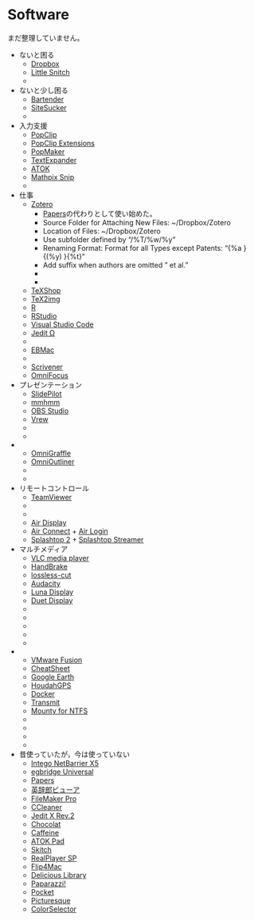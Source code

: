 # Software {#Software}

まだ整理していません。

- ないと困る
  + [Dropbox](https://www.dropbox.com/)
  + [Little Snitch](https://www.obdev.at/products/littlesnitch/)
  +
- ないと少し困る
  + [Bartender](https://www.macbartender.com/)
  + [SiteSucker](https://itunes.apple.com/jp/app/sitesucker/id442168834?mt=12)
  +
- 入力支援
  + [PopClip](https://pilotmoon.com/popclip/)
  + [PopClip Extensions](http://pilotmoon.com/popclip/extensions/)
  + [PopMaker](https://brettterpstra.com/2014/05/12/popmaker-popclip-extension-generator/)
  + [TextExpander](https://textexpander.com/)
  + [ATOK](https://atok.com/)
  + [Mathpix Snip](https://mathpix.com/)
  + 
- 仕事
  + [Zotero](https://www.zotero.org/)
    - [Papers](http://www.mekentosj.com/papers/)の代わりとして使い始めた。
    - Source Folder for Attaching New Files: ~/Dropbox/Zotero
    - Location of Files: ~/Dropbox/Zotero
    - Use subfolder defined by "/%T/%w/%y"
    - Renaming Format: Format for all Types except Patents: "{%a }{(%y) }{%t}"
    - Add suffix when authors are omitted " et al."
    - 
    - 
  + [TeXShop](https://pages.uoregon.edu/koch/texshop/)
  + [TeX2img](https://tex2img.tech/)
  + [R](https://cran.r-project.org/)
  + [RStudio](https://www.rstudio.com/)
  + [Visual Studio Code](https://code.visualstudio.com/)
  + [Jedit Ω](http://www.artman21.com/jp/jeditOmega/)
  + 
  + [EBMac](http://www31.ocn.ne.jp/~h_ishida/MacOS/Mac.html)
  + 
  + [Scrivener](https://itunes.apple.com/jp/app/scrivener/id418889511?mt=12)
  + [OmniFocus](https://itunes.apple.com/jp/app/omnifocus/id402835630?mt=12)

- プレゼンテーション
  + [SlidePilot](https://slidepilotapp.com/en/)
  + [mmhmm](https://www.mmhmm.app/)
  + [OBS Studio](https://obsproject.com/)
  + [Vrew](https://vrew.voyagerx.com/ja/)
  + 
  + 
- 
  + [OmniGraffle](https://www.omnigroup.com/omnigraffle)
  + [OmniOutliner](https://www.omnigroup.com/omnioutliner)
  + 
  + 
- リモートコントロール
  + [TeamViewer](https://www.teamviewer.com/ja/)
  + 
  + 
  + [Air Display](http://avatron.com/apps/air-display)
  + [Air Connect](http://avatron.com/apps/air-login) + [Air Login](https://itunes.apple.com/jp/app/air-login/id465539198?mt=8)
  + [Splashtop 2](https://itunes.apple.com/jp/app/splashtop-2-remote-desktop/id562828328?mt=12) + [Splashtop Streamer](http://www.splashtop.com/ja/home)

- マルチメディア
  + [VLC media player](https://www.videolan.org/vlc/)
  + [HandBrake](https://handbrake.fr/)
  + [lossless-cut](https://github.com/mifi/lossless-cut)
  + [Audacity](https://www.audacityteam.org/)
  + [Luna Display](https://astropad.com/product/lunadisplay/)
  + [Duet Display](https://ja.duetdisplay.com/)
  + 
  + 
  + 
  + 
  + 
- 
  + [VMware Fusion](http://www.vmware.com/products/fusion/overview.html)
  + [CheatSheet](https://www.mediaatelier.com/CheatSheet/)
  + [Google Earth](http://www.google.co.jp/intl/ja/earth/)
  + [HoudahGPS](https://www.houdah.com/houdahGPS/)
  + [Docker](https://www.docker.com/)
  + [Transmit](https://panic.com/transmit/)
  + [Mounty for NTFS](https://mounty.app/)
  + 
  + 
  + 
  + 


- 昔使っていたが，今は使っていない
  + [Intego NetBarrier X5](https://www.intego.com/)
  + [egbridge Universal](http://www.ergo.co.jp/products/egb17/)
  + [Papers](http://www.mekentosj.com/papers/)
  + [英辞郎ビューア](http://numata.designed.jp/ja/software/eview.html)
  + [FileMaker Pro](http://www.filemaker.co.jp/products/filemaker.html)
  + [CCleaner](http://www.piriform.com/ccleaner)
  + [Jedit X Rev.2](http://www.artman21.com/jp/jedit_x/)
  + [Chocolat](http://chocolatapp.com)
  + [Caffeine](https://itunes.apple.com/jp/app/caffeine/id411246225?mt=12)
  + [ATOK Pad](https://itunes.apple.com/jp/app/atok-pad/id460883588?mt=12)
  + [Skitch](https://itunes.apple.com/jp/app/skitch/id425955336?mt=12)
  + [RealPlayer SP](http://jp.real.com/?mode=rp_mac)
  + [Flip4Mac](http://www.telestream.net/flip4mac/overview.htm)
  + [Delicious Library](https://itunes.apple.com/jp/app/delicious-library-2/id403067185?mt=12)
  + [Paparazzi!](http://derailer.org/paparazzi/)
  + [Pocket](https://itunes.apple.com/jp/app/pocket/id568494494?mt=12)
  + [Picturesque](https://itunes.apple.com/jp/app/picturesque/id476511387?mt=12)
  + [ColorSelector](http://jp.fujitsu.com/about/design/ud/assistance/colorselector/)
